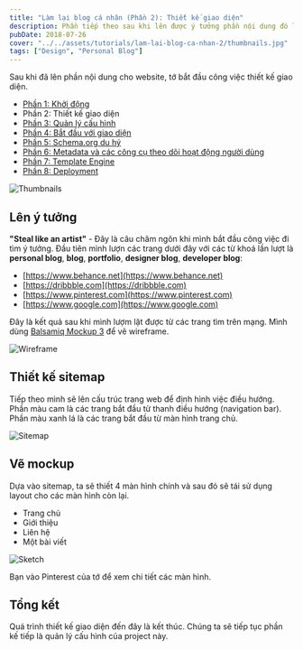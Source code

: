 ```yaml
---
title: "Làm lại blog cá nhân (Phần 2): Thiết kế giao diện"
description: Phần tiếp theo sau khi lên được ý tưởng phần nội dung đó là thiết kế giao diện.
pubDate: 2018-07-26
cover: "../../assets/tutorials/lam-lai-blog-ca-nhan-2/thumbnails.jpg"
tags: ["Design", "Personal Blog"]
---
```


Sau khi đã lên phần nội dung cho website, tớ bắt đầu công việc thiết kế giao diện.

- [Phần 1: Khởi động](https://vhnam.github.io/tutorials/lam-lai-blog-ca-nhan-1/)
- Phần 2: Thiết kế giao diện
- [Phần 3: Quản lý cấu hình](https://vhnam.github.io/tutorials/lam-lai-blog-ca-nhan-3/)
- [Phần 4: Bắt đầu với giao diện](https://vhnam.github.io/tutorials/lam-lai-blog-ca-nhan-4/)
- [Phần 5: Schema.org du hý](https://vhnam.github.io/tutorials/lam-lai-blog-ca-nhan-5/)
- [Phần 6: Metadata và các công cụ theo dõi hoạt động người dùng](https://vhnam.github.io/tutorials/lam-lai-blog-ca-nhan-6/)
- [Phần 7: Template Engine](https://vhnam.github.io/tutorials/lam-lai-blog-ca-nhan-7/)
- [Phần 8: Deployment](https://vhnam.github.io/tutorials/lam-lai-blog-ca-nhan-8/)

![Thumbnails](../../assets/tutorials/lam-lai-blog-ca-nhan-2/thumbnails.jpg)

## Lên ý tưởng

**"Steal like an artist"** - Đây là câu châm ngôn khi mình bắt đầu công việc đi tìm ý tưởng. Đầu tiên mình lượn các trang dưới đây với các từ khoá lần lượt là **personal blog**, **blog**, **portfolio**, **designer blog**, **developer blog**:

- [https://www.behance.net](https://www.behance.net)
- [https://dribbble.com](https://dribbble.com)
- [https://www.pinterest.com](https://www.pinterest.com)
- [https://www.google.com](https://www.google.com)

Đây là kết quả sau khi mình lượm lặt được từ các trang tìm trên mạng. Mình dùng [Balsamiq Mockup 3](https://balsamiq.com) để vẽ wireframe.

![Wireframe](../../assets/tutorials/lam-lai-blog-ca-nhan-2/wireframe.jpg)

## Thiết kế sitemap

Tiếp theo mình sẽ lên cấu trúc trang web để định hình việc điều hướng. Phần màu cam là các trang bắt đầu từ thanh điều hướng (navigation bar). Phần màu xanh lá là các trang bắt đầu từ màn hình trang chủ.

![Sitemap](../../assets/tutorials/lam-lai-blog-ca-nhan-2/sitemap.jpg)

## Vẽ mockup

Dựa vào sitemap, ta sẽ thiết 4 màn hình chính và sau đó sẽ tái sử dụng layout cho các màn hình còn lại.

- Trang chủ
- Giới thiệu
- Liên hệ
- Một bài viết

![Sketch](../../assets/tutorials/lam-lai-blog-ca-nhan-2/sketch.jpg)

Bạn vào Pinterest của tớ để xem chi tiết các màn hình.

[](https://www.pinterest.com/vhnam2504/blog-version-30/)

## Tổng kết

Quá trình thiết kế giao diện đến đây là kết thúc. Chúng ta sẽ tiếp tục phần kế tiếp là quản lý cấu hình của project này.
